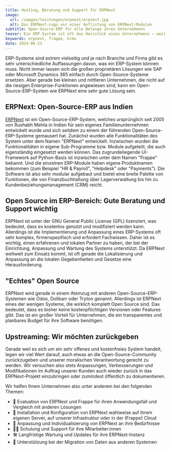 ```yaml
---
title: Hosting, Beratung und Support für ERPNext
image:
  url: /images/leistungen/erpnext/erpnext.jpg
  alt: Das ERPNext-Logo vor einer Auflistung von ERPNext-Modulen
subtitle: Open-Source-ERP für alle Belange ihres Unternehmens
teaser: Ein ERP-System ist oft das Herzstück eines Unternehmens – weil es je nach Einsatzgebiet so viele verschiedene Funktionen übernimmt. Gerade deswegen ist Open Source hier so attraktiv. Mit ERPNext gibt es ein erprobtes und stabiles Open-Source-System, das sowohl für Privatanwender als auch für kleine und mittlere Unternehmen oder Freelancer gut funktioniert. Wir helfen bei Setup, Hosting, Wartung und Individualisierung. 
keywords: erpnext, frappe, hrms
date: 2024-06-23
---
```


ERP-Systeme sind extrem vielseitig und je nach Branche und Firma gibt es sehr unterschiedliche Auffassungen davon, was ein ERP-System können muss. Nicht immer lassen sich die großen proprietären Lösungen wie SAP oder Microsoft Dynamics 365 einfach durch Open-Source-Systeme ersetzen. Aber gerade bei kleinen und mittleren Unternehmen, die nicht auf die riesigen Enterprise-Funktionen angewiesen sind, kann ein Open-Source-ERP-System wie ERPNext eine sehr gute Lösung sein.

## ERPNext: Open-Source-ERP aus Indien

[ERPNext](https://frappe.io/erpnext) ist ein Open-Source-ERP-System, welches ursprünglich seit 2005 von Rushabh Mehta in Indien für sein eigenes Familienunternehmen entwickelt wurde und sich seitdem zu einem der führenden Open-Source-ERP-Systeme gemausert hat. Zunächst wurden alle Funktionalitäten des System unter dem Namen "ERPNext" entwickelt. Inzwischen wurden die Funktionalitäten in eigene Sub-Programme bzw. Module aufgeteilt, die auch eigenständig eingesetzt werden können. Das zugrundeliegende UI-Framework auf Python-Basis ist inzwischen unter dem Namen "Frappe" bekannt. Und die einzelnen ERP-Module haben eigene Produktnamen bekommen (zum Beispiel "HR & Payroll", "Helpdesk" oder "Payments"). Die Software ist also sehr modular aufgebaut und bietet eine breite Palette von Funktionen, die von Finanzbuchhaltung über Lagerverwaltung bis hin zu Kundenbeziehungsmanagement (CRM) reicht.

## Open Source im ERP-Bereich: Gute Beratung und Support wichtig

ERPNext ist unter der GNU General Public License (GPL) lizenziert, was bedeutet, dass es kostenlos genutzt und modifiziert werden kann. Allerdings ist die Implementierung und Anpassung eines ERP-Systems oft sehr komplex, firmenspezifisch und erfordert Fachwissen. Daher ist es wichtig, einen erfahrenen und lokalen Partner zu haben, der bei der Einrichtung, Anpassung und Wartung des Systems unterstützt. Da ERPNext weltweit zum Einsatz kommt, ist oft gerade die Lokalisierung und Anpassung an die lokalen Gegebenheiten und Gesetze eine Herausforderung.

## "Echtes" Open Source

ERPNext wird gerade in einem Atemzug mit anderen Open-Source-ERP-Systemen wie Odoo, Dolibarr oder Tryton genannt. Allerdings ist ERPNext eines der wenigen Systeme, die wirklich komplett Open Source sind. Das bedeutet, dass es bisher keine kostenpflichtigen Versionen oder Features gibt. Das ist ein großer Vorteil für Unternehmen, die ein transparentes und planbares Budget für ihre Software benötigen.

## Upstreaming: Wir möchten zurückgeben

Gerade weil es sich um ein sehr offenes und kostenfreies System handelt, legen wir viel Wert darauf, auch etwas an die Open-Source-Community zurückzugeben und unserer moralischen Verantwortung gerecht zu werden. Wir versuchen also stets Anpassungen, Verbesserungen und Modifikationen im Auftrag unserer Kunden auch wieder zurück in das ERPNext-Projekt einzubringen oder zumindest öffentlich zu dokumentieren.

<div class="flex gap-4 not-prose items-center justify-center">
  <LinkButton
    variant={'dark'}
    caption={"Gespräch buchen"}
    href={'https://cal.bitbetter.de/team/bitbetter/erpnext-beratung'}
    newTab={true}
  />
  <LinkButton
    variant="grey"
    caption={"E-Mail schreiben"}
    href={'mailto:info@bitbetter.de'}
  />
</div>

Wir helfen Ihrem Unternehmen also unter anderem bei den folgenden Themen:

- 🔎 Evaluation von ERPNext und Frappe für ihren Anwendungsfall und Vergleich mit anderen Lösungen
- 🏢 Installation und Konfiguration von ERPNext wahlweise auf ihrem eigenen Server, auf unserer Infrastruktur oder in der (Frappe) Cloud
- 💎 Anpassung und Individualisierung von ERPNext an ihre Bedürfnisse
- 👨‍🏫 Schulung und Support für ihre Mitarbeiter:innen
- 🛠️ Langfristige Wartung und Updates für ihre ERPNext-Instanz
- 🤝 Unterstützung bei der Migration von Daten aus anderen Systemen
